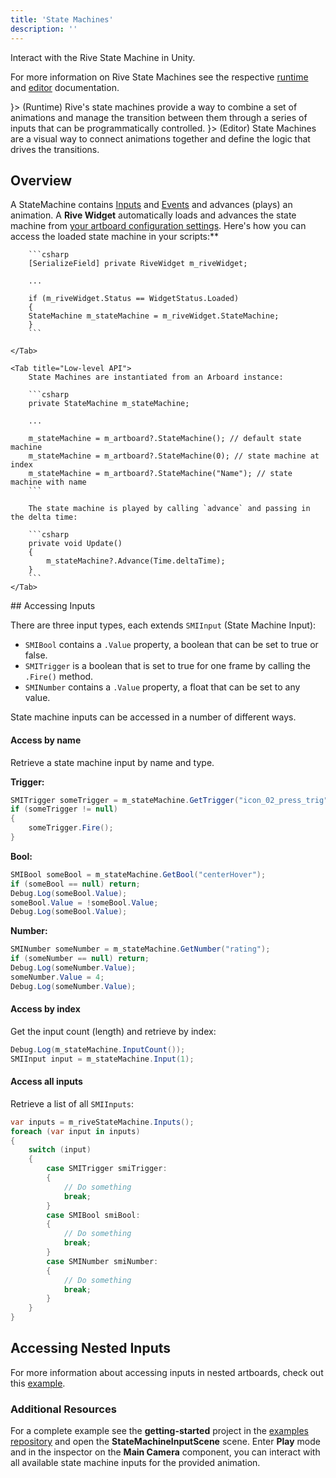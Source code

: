```yaml
---
title: 'State Machines'
description: ''
---
```


Interact with the Rive State Machine in Unity. 

For more information on Rive State Machines see the respective [runtime](/runtimes/state-machines) and [editor](/editor/state-machine/) documentation.

<CardGroup col="2">
  <Card title="State Machines" href="/runtimes/state-machines/" icon={<svg xmlns="http://www.w3.org/2000/svg" height="100%" fill="none" viewBox="0 0 16 16" class="size-4 text-gray-500/80 dark:text-gray-400" aria-hidden="true"><path fill="currentColor" fill-rule="evenodd" d="M8.036 1v4.178c0 1.034.839 1.873 1.873 1.873h4.003v6.178a1.77 1.77 0 0 1-1.77 1.77H3.858a1.77 1.77 0 0 1-1.771-1.77V2.771A1.77 1.77 0 0 1 3.857 1zm1.25.145v4.033c0 .345.279.624.623.624h3.889a1.8 1.8 0 0 0-.377-.597L11.618 3.32 9.842 1.525a1.8 1.8 0 0 0-.557-.38" clip-rule="evenodd"></path></svg>}>
    (Runtime) Rive's state machines provide a way to combine a set of animations and manage the transition between them through a series of inputs that can be programmatically controlled.
  </Card>
  <Card title="State Machines" href="/editor/state-machines/" icon={<svg xmlns="http://www.w3.org/2000/svg" height="100%" fill="none" viewBox="0 0 16 16" class="size-4 text-gray-500/80 dark:text-gray-400" aria-hidden="true"><path fill="currentColor" fill-rule="evenodd" d="M8.036 1v4.178c0 1.034.839 1.873 1.873 1.873h4.003v6.178a1.77 1.77 0 0 1-1.77 1.77H3.858a1.77 1.77 0 0 1-1.771-1.77V2.771A1.77 1.77 0 0 1 3.857 1zm1.25.145v4.033c0 .345.279.624.623.624h3.889a1.8 1.8 0 0 0-.377-.597L11.618 3.32 9.842 1.525a1.8 1.8 0 0 0-.557-.38" clip-rule="evenodd"></path></svg>}>
    (Editor) State Machines are a visual way to connect animations together and define the logic that drives the transitions.
  </Card>
</CardGroup>

## Overview

A StateMachine contains [Inputs](/editor/state-machine/inputs) and [Events](/runtimes/rive-events) and advances (plays) an animation.
<Tabs>
    <Tab title="Components">
        A **Rive Widget** automatically loads and advances the state machine from [your artboard configuration settings](./fundamentals#artboards). Here's how you can access the loaded state machine in your scripts:**

        ```csharp
        [SerializeField] private RiveWidget m_riveWidget; 

        ...

        if (m_riveWidget.Status == WidgetStatus.Loaded)
        {
        StateMachine m_stateMachine = m_riveWidget.StateMachine;
        }
        ```

    </Tab>

    <Tab title="Low-level API">
        State Machines are instantiated from an Arboard instance:

        ```csharp
        private StateMachine m_stateMachine;

        ...

        m_stateMachine = m_artboard?.StateMachine(); // default state machine
        m_stateMachine = m_artboard?.StateMachine(0); // state machine at index
        m_stateMachine = m_artboard?.StateMachine("Name"); // state machine with name
        ```

        The state machine is played by calling `advance` and passing in the delta time:

        ```csharp
        private void Update()
        {
            m_stateMachine?.Advance(Time.deltaTime);
        }
        ```
    </Tab>
</Tabs>
## Accessing Inputs

There are three input types, each extends `SMIInput` (State Machine Input):

- `SMIBool` contains a `.Value` property, a boolean that can be set to true or false.
- `SMITrigger` is a boolean that is set to true for one frame by calling the `.Fire()` method.
- `SMINumber` contains a `.Value` property, a float that can be set to any value.

State machine inputs can be accessed in a number of different ways.

#### Access by name 

Retrieve a state machine input by name and type.

**Trigger:**

```csharp
SMITrigger someTrigger = m_stateMachine.GetTrigger("icon_02_press_trig");
if (someTrigger != null)
{
    someTrigger.Fire();
}
```

**Bool:**

```csharp
SMIBool someBool = m_stateMachine.GetBool("centerHover");
if (someBool == null) return;
Debug.Log(someBool.Value);
someBool.Value = !someBool.Value;
Debug.Log(someBool.Value);
```

**Number:**

```csharp
SMINumber someNumber = m_stateMachine.GetNumber("rating");
if (someNumber == null) return;
Debug.Log(someNumber.Value);
someNumber.Value = 4;
Debug.Log(someNumber.Value);
```

#### Access by index

Get the input count (length) and retrieve by index:

```csharp
Debug.Log(m_stateMachine.InputCount());
SMIInput input = m_stateMachine.Input(1);
```

#### Access all inputs 

Retrieve a list of all `SMIInputs`:

```csharp
var inputs = m_riveStateMachine.Inputs();
foreach (var input in inputs)
{
    switch (input)
    {
        case SMITrigger smiTrigger:
        {
            // Do something
            break;
        }
        case SMIBool smiBool:
        {
            // Do something
            break;
        }
        case SMINumber smiNumber:
        {
            // Do something
            break;
        }
    }
}
```


## Accessing Nested Inputs 

For more information about accessing inputs in nested artboards,  check out this [example](https://rive.app/community/doc/state-machines/docxeznG7iiK#nested-inputs).

### Additional Resources

For a complete example see the **getting-started** project in the [examples repository](https://github.com/rive-app/rive-unity-examples) and open the **StateMachineInputScene** scene. Enter **Play** mode and in the inspector on the **Main Camera** component, you can interact with all available state machine inputs for the provided animation.